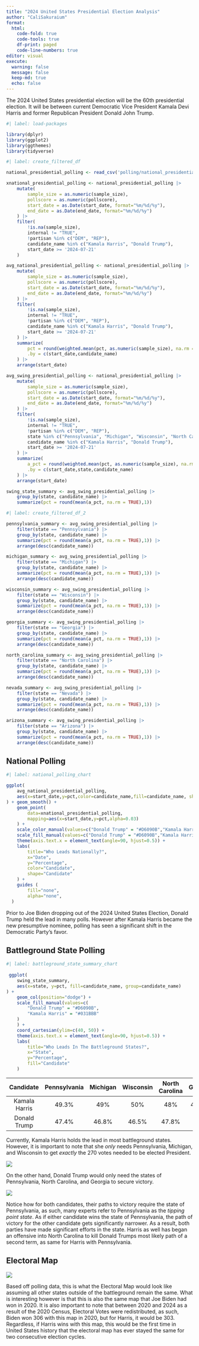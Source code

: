 ```yaml
---
title: "2024 United States Presidential Election Analysis"
author: "CaliSakuraium"
format:
  html:
    code-fold: true
    code-tools: true
    df-print: paged
    code-line-numbers: true
editor: visual
execute:
  warning: false
  message: false
  keep-md: true
  echo: false
---
```


The 2024 United States presidential election will be the 60th presidential election. It will be between current Democratic Vice President Kamala Devi Harris and former Republican President Donald John Trump.

```r
#| label: load-packages

library(dplyr)
library(ggplot2)
library(ggthemes)
library(tidyverse)
```

```r
#| label: create_filtered_df

national_presidential_polling <- read_csv('polling/national_presidential.csv')

xnational_presidential_polling <- national_presidential_polling |>
    mutate(
        sample_size = as.numeric(sample_size),
        pollscore = as.numeric(pollscore),
        start_date = as.Date(start_date, format="%m/%d/%y"),
        end_date = as.Date(end_date, format="%m/%d/%y")
    ) |>
    filter(
        !is.na(sample_size),
        internal != "TRUE",
        !partisan %in% c("DEM", "REP"),
        candidate_name %in% c("Kamala Harris", "Donald Trump"),
        start_date >= '2024-07-21'
    )

avg_national_presidential_polling <- national_presidential_polling |>
    mutate(
        sample_size = as.numeric(sample_size),
        pollscore = as.numeric(pollscore),
        start_date = as.Date(start_date, format="%m/%d/%y"),
        end_date = as.Date(end_date, format="%m/%d/%y")
    ) |>
    filter(
        !is.na(sample_size),
        internal != "TRUE",
        !partisan %in% c("DEM", "REP"),
        candidate_name %in% c("Kamala Harris", "Donald Trump"),
        start_date >= '2024-07-21'
    ) |>
    summarize(
        pct = round(weighted.mean(pct, as.numeric(sample_size), na.rm = TRUE),1),
        .by = c(start_date,candidate_name)
    ) |>
    arrange(start_date)

avg_swing_presidential_polling <- national_presidential_polling |>
    mutate(
        sample_size = as.numeric(sample_size),
        pollscore = as.numeric(pollscore),
        start_date = as.Date(start_date, format="%m/%d/%y"),
        end_date = as.Date(end_date, format="%m/%d/%y")
    ) |>
    filter(
        !is.na(sample_size),
        internal != "TRUE",
        !partisan %in% c("DEM", "REP"),
        state %in% c("Pennsylvania", "Michigan", "Wisconsin", "North Carolina", "Georgia", "Arizona", "Nevada"),
        candidate_name %in% c("Kamala Harris", "Donald Trump"),
        start_date >= '2024-07-21'
    ) |>
    summarize(
        a_pct = round(weighted.mean(pct, as.numeric(sample_size), na.rm = TRUE),1),
        .by = c(start_date,state,candidate_name)
    ) |>
    arrange(start_date)

swing_state_summary <- avg_swing_presidential_polling |>
    group_by(state, candidate_name) |>
    summarize(pct = round(mean(a_pct, na.rm = TRUE),1))
```

```r
#| label: create_filtered_df_2

pennsylvania_summary <- avg_swing_presidential_polling |> 
    filter(state == "Pennsylvania") |>
    group_by(state, candidate_name) |>
    summarize(pct = round(mean(a_pct, na.rm = TRUE),1)) |>
    arrange(desc(candidate_name))

michigan_summary <- avg_swing_presidential_polling |> 
    filter(state == "Michigan") |>
    group_by(state, candidate_name) |>
    summarize(pct = round(mean(a_pct, na.rm = TRUE),1)) |>
    arrange(desc(candidate_name))

wisconsin_summary <- avg_swing_presidential_polling |> 
    filter(state == "Wisconsin") |>
    group_by(state, candidate_name) |>
    summarize(pct = round(mean(a_pct, na.rm = TRUE),1)) |>
    arrange(desc(candidate_name))

georgia_summary <- avg_swing_presidential_polling |> 
    filter(state == "Georgia") |>
    group_by(state, candidate_name) |>
    summarize(pct = round(mean(a_pct, na.rm = TRUE),1)) |>
    arrange(desc(candidate_name))

north_carolina_summary <- avg_swing_presidential_polling |> 
    filter(state == "North Carolina") |>
    group_by(state, candidate_name) |>
    summarize(pct = round(mean(a_pct, na.rm = TRUE),1)) |>
    arrange(desc(candidate_name))

nevada_summary <- avg_swing_presidential_polling |> 
    filter(state == "Nevada") |>
    group_by(state, candidate_name) |>
    summarize(pct = round(mean(a_pct, na.rm = TRUE),1)) |>
    arrange(desc(candidate_name))

arizona_summary <- avg_swing_presidential_polling |> 
    filter(state == "Arizona") |>
    group_by(state, candidate_name) |>
    summarize(pct = round(mean(a_pct, na.rm = TRUE),1)) |>
    arrange(desc(candidate_name))
```

## National Polling

```r
#| label: national_polling_chart

ggplot(
    avg_national_presidential_polling,
    aes(x=start_date,y=pct,color=candidate_name,fill=candidate_name, shape=candidate_name)
) + geom_smooth() + 
    geom_point(
        data=xnational_presidential_polling,
        mapping=aes(x=start_date,y=pct,alpha=0.03)
    ) +
    scale_color_manual(values=c("Donald Trump" = "#D6090B","Kamala Harris" = "#031BBB")) +
    scale_fill_manual(values=c("Donald Trump" = "#D6090B","Kamala Harris" = "#031BBB")) +
    theme(axis.text.x = element_text(angle=90, hjust=0.5)) +
    labs(
        title="Who Leads Nationally?",
        x="Date",
        y="Percentage",
        color="Candidate",
        shape="Candidate"
    ) + 
    guides (
        fill="none",
        alpha="none",
  )
```

Prior to Joe Biden dropping out of the 2024 United States Election, Donald Trump held the lead in many polls. However after Kamala Harris became the new presumptive nominee, polling has seen a significant shift in the Democratic Party's favor.

## Battleground State Polling

```r
#| label: battleground_state_summary_chart
 
 ggplot(
    swing_state_summary,
    aes(x=state, y=pct, fill=candidate_name, group=candidate_name)
) + 
    geom_col(position="dodge") + 
    scale_fill_manual(values=c(
        "Donald Trump" = "#D6090B",
        "Kamala Harris" = "#031BBB"
    )
    ) +
    coord_cartesian(ylim=c(40, 50)) +
    theme(axis.text.x = element_text(angle=90, hjust=0.5)) + 
    labs(
        title="Who Leads In The Battleground States?",
        x="State",
        y="Percentage",
        fill="Candidate"
    )
```

|   Candidate   | Pennsylvania | Michigan | Wisconsin | North Carolina | Georgia | Arizona | Nevada |
|:-------:|:-------:|:-------:|:-------:|:-------:|:-------:|:-------:|:-------:|
| Kamala Harris |    49.3%     |   49%    |    50%    |      48%       |  48.3%  |  47.5%  | 48.2%  |
| Donald Trump  |    47.4%     |  46.8%   |   46.5%   |     47.8%      |   48%   |  46.7%  | 46.3%  |

Currently, Kamala Harris holds the lead in most battleground states. However, it is important to note that she *only* needs Pennsylvania, Michigan, and Wisconsin to get *exactly* the 270 votes needed to be elected President.

![](images/HarrisPathToVictory.png)

On the other hand, Donald Trump would only need the states of Pennsylvania, North Carolina, and Georgia to secure victory.

![](images/TrumpPathToVictory.png)

Notice how for both candidates, their paths to victory require the state of Pennsylvania, as such, many experts refer to Pennsylvania as the *tipping point state*. As if either candidate wins the state of Pennsylvania, the path of victory for the other candidate gets significantly narrower. As a result, both parties have made significant efforts in the state. Harris as well has began an offensive into North Carolina to kill Donald Trumps most likely path of a second term, as same for Harris with Pennsylvania.

## Electoral Map

[![](images/PollingElectoralMap.png)](https://yapms.com/app?m=o7f94q9u15ib6lo)

Based off polling data, this is what the Electoral Map would look like assuming all other states outside of the battleground remain the same. What is interesting however is that this is also the same map that Joe Biden had won in 2020. It is also important to note that between 2020 and 2024 as a result of the 2020 Census, Electoral Votes were redistributed, as such, Biden won 306 with this map in 2020, but for Harris, it would be 303. Regardless, if Harris wins with this map, this would be the first time in United States history that the electoral map has ever stayed the same for two consecutive election cycles.
